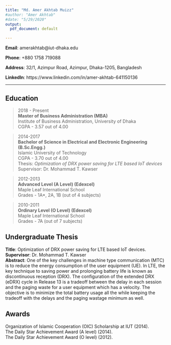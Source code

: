 ```yaml
---
title: "Md. Amer Akhtab Muizz"
#author: "Amer Akhtab"
#date: "5/29/2020"
output:
  pdf_document: default

---
```

**Email**: amerakhtab@iut-dhaka.edu

**Phone**: +880 1758 719088

**Address**: 32/1, Azimpur Road, Azimpur, Dhaka-1205, Bangladesh

**LinkedIn**: https://www.linkedin.com/in/amer-akhtab-641150136

---
## **Education**

> 2018 - Present  
**Master of Business Administration (MBA)**  
Institute of Business Administration, University of Dhaka  
CGPA - 3.57 out of 4.00  

> 2014-2017  
**Bachelor of Science in Electrical and Electronic Engineering (B.Sc.Engg.)**  
Islamic University of Technology  
CGPA - 3.70 out of 4.00  
Thesis: *Optimization of DRX power saving for LTE based IoT devices*  
Supervisor: Dr. Mohammad T. Kawser

> 2012-2013  
**Advanced Level (A Level) (Edexcel)**  
Maple Leaf International School  
Grades - 1A*, 2A, 1B (out of 4 subjects)  

>2010-2011  
**Ordinary Level (O Level) (Edexcel)**  
Maple Leaf International School  
Grades - 7A (out of 7 subjects)

## **Undergraduate Thesis**  
**Title**: Optimization of DRX power saving for LTE based IoT devices.  
**Supervisor**: Dr. Mohammad T. Kawser   
**Abstract**: One of the key challenges in machine type communication (MTC) is to reduce the energy consumption of the user equipment (UE). In LTE, the key technique to saving power and prolonging battery life is known as discontinuous reception (DRX). The configuration of the extended DRX (eDRX) cycle in Release 13 is a tradeoff between the delay in each session and the paging waste for a user equipment which has a velocity. The objective is to minimize the total battery usage all the while keeping the tradeoff with the delays and the paging wastage minimum as well.

## **Awards**  
Organization of Islamic Cooperation (OIC) Scholarship at IUT (2014).  
The Daily Star Achievement Award (A level) (2014).  
The Daily Star Achievement Award (O level) (2012).  

